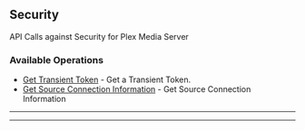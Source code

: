 
## Security
API Calls against Security for Plex Media Server


### Available Operations

* [Get Transient Token](/curl/security/get_transient_token) - Get a Transient Token.
* [Get Source Connection Information](/curl/security/get_source_connection_information) - Get Source Connection Information

---
<GetTransientToken />

---
<GetSourceConnectionInformation />

